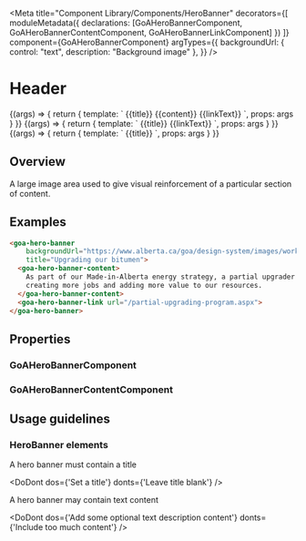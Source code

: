 

<Meta title="Component Library/Components/HeroBanner"
  decorators={[
    moduleMetadata({ declarations: [GoAHeroBannerComponent, GoAHeroBannerContentComponent, GoAHeroBannerLinkComponent] })
  ]}
  component={GoAHeroBannerComponent}
  argTypes={{
    backgroundUrl: { control: "text", description: "Background image" },
  }}
/>

# Header

<Canvas>
  <Story name="With content and link" height={100}
    args={{
      backgroundUrl: "https://www.alberta.ca/goa/design-system/images/working-in-cold-hero-3_rdax_75.jpg",
      title: "Upgrading our bitumen",
      content: "Resources are available to help Alberta entrepreneurs and small businesses start, grow and succeed.",
      linkText: "Learn More",
      linkUrl: "http://google.com"
    }}>
      {(args) => {
        return {
          template: `
            <goa-hero-banner [title]="title" [backgroundUrl]="backgroundUrl">
              {{title}}
              <goa-hero-banner-content>{{content}}</goa-hero-banner-content>
              <goa-hero-banner-link [url]="linkUrl">{{linkText}}</goa-hero-banner-link>
            </goa-hero-banner>`,
          props: args
        }
      }}
  </Story>
</Canvas>

<Canvas>
  <Story name="With link only" height={100}
    args={{
      backgroundUrl: "https://www.alberta.ca/goa/design-system/images/working-in-cold-hero-3_rdax_75.jpg",
      title: "Upgrading our bitumen",
      linkText: "Learn More",
      linkUrl: "http://google.com"
    }}>
      {(args) => {
        return {
          template: `
            <goa-hero-banner [title]="title" [backgroundUrl]="backgroundUrl">
              {{title}}
              <goa-hero-banner-link [url]="linkUrl">{{linkText}}</goa-hero-banner-link>
            </goa-hero-banner>`,
          props: args
        }
      }}
  </Story>
</Canvas>

<Canvas>
  <Story name="With header only" height={100}
    args={{
      backgroundUrl: "https://www.alberta.ca/goa/design-system/images/working-in-cold-hero-3_rdax_75.jpg",
      title: "Upgrading our bitumen"
    }}>
      {(args) => {
        return {
          template: `
            <goa-hero-banner [title]="title" [backgroundUrl]="backgroundUrl">
              {{title}}
            </goa-hero-banner>`,
          props: args
        }
      }}
  </Story>
</Canvas>

## Overview

A large image area used to give visual reinforcement of a particular section of content.

## Examples
```html
<goa-hero-banner
    backgroundUrl="https://www.alberta.ca/goa/design-system/images/working-in-cold-hero-3_rdax_75.jpg"
    title="Upgrading our bitumen">
  <goa-hero-banner-content>
    As part of our Made-in-Alberta energy strategy, a partial upgrader will be built in the Industrial Heartland –
    creating more jobs and adding more value to our resources.
  </goa-hero-banner-content>
  <goa-hero-banner-link url="/partial-upgrading-program.aspx">
</goa-hero-banner>
```

## Properties

### GoAHeroBannerComponent
<Description of={GoAHeroBannerComponent} />
<ArgsTable of={GoAHeroBannerComponent} />


### GoAHeroBannerContentComponent
<Description of={GoACardFooterComponent} />

## Usage guidelines

### HeroBanner elements
A hero banner must contain a title

<DoDont
  dos={'Set a title'}
  donts={'Leave title blank'}
/>

A hero banner may contain text content

<DoDont
  dos={'Add some optional text description content'}
  donts={'Include too much content'}
/>
